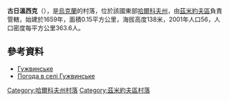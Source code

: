 {{coord|49|44|4|N|36|2|8|E|scale:100000_region:UA|display=title}}

'''古日溫西克'''（{{lang-uk|Гужвинське}}），是[[烏克蘭|烏克蘭]]的村落，位於該國東部[[哈爾科夫州|哈爾科夫州]]，由[[茲米約夫區|茲米約夫區]]負責管轄，始建於1659年，面積0.15平方公里，海拔高度138米，2001年人口56，人口密度每平方公里363.6人。

==參考資料==
* [http://w1.c1.rada.gov.ua/pls/z7502/A005?rdat1=09.01.2009&rf7571=33059 Гужвинське]{{dead link|date=2017年12月 |bot=InternetArchiveBot |fix-attempted=yes }}
* [http://weather.in.ua/ua/har'kovskaja/6147 Погода в селі Гужвинське] {{Wayback|url=http://weather.in.ua/ua/har'kovskaja/6147 |date=20160323030240 }}

{{DEFAULTSORT:Гужвинське}}
[[Category:哈爾科夫州村落|Category:哈爾科夫州村落]]
[[Category:茲米約夫區村落|Category:茲米約夫區村落]]


{{Kharkiv-geo-stub}}